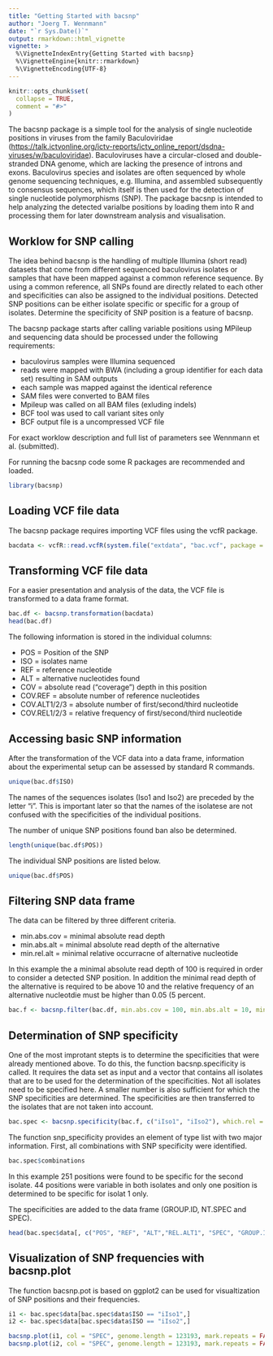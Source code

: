 ```yaml
---
title: "Getting Started with bacsnp"
author: "Joerg T. Wennmann"
date: "`r Sys.Date()`"
output: rmarkdown::html_vignette
vignette: >
  %\VignetteIndexEntry{Getting Started with bacsnp}
  %\VignetteEngine{knitr::rmarkdown}
  %\VignetteEncoding{UTF-8}
---
```


```r
knitr::opts_chunk$set(
  collapse = TRUE,
  comment = "#>"
)
```

The bacsnp package is a simple tool for the analysis of single nucleotide positions in viruses from the family Baculoviridae (<https://talk.ictvonline.org/ictv-reports/ictv_online_report/dsdna-viruses/w/baculoviridae>). Baculoviruses have a circular-closed and double-stranded DNA genome, which are lacking the presence of introns and exons. Baculovirus species and isolates are often sequenced by whole genome sequencing techniques, e.g. Illumina, and assembled subsequently to consensus sequences, which itself is then used for the detection of single nucleotide polymorphisms (SNP). The package bacsnp is intended to help analyzing the detected varialbe positions by loading them into R and processing them for later downstream analysis and visualisation.

## Worklow for SNP calling

The idea behind bacsnp is the handling of multiple Illumina (short read) datasets that come from different sequenced baculovirus isolates or samples that have been mapped against a common reference sequence. By using a common reference, all SNPs found are directly related to each other and specificities can also be assigned to the individual positions. Detected SNP positions can be either isolate specific or specific for a group of isolates. Determine the specificity of SNP position is a feature of bacsnp.

The bacsnp package starts after calling variable positions using MPileup and sequencing data should be processed under the following requirements:

-   baculovirus samples were Illumina sequenced\
-   reads were mapped with BWA (including a group identifier for each data set) resulting in SAM outputs\
-   each sample was mapped against the identical reference\
-   SAM files were converted to BAM files\
-   Mpileup was called on all BAM files (exluding indels)\
-   BCF tool was used to call variant sites only\
-   BCF output file is a uncompressed VCF file

For exact worklow description and full list of parameters see Wennmann et al. (submitted).

For running the bacsnp code some R packages are recommended and loaded.

```r
library(bacsnp)
```

## Loading VCF file data

The bacsnp package requires importing VCF files using the vcfR package.

```r
bacdata <- vcfR::read.vcfR(system.file("extdata", "bac.vcf", package = "bacsnp"))
```

## Transforming VCF file data

For a easier presentation and analysis of the data, the VCF file is transformed to a data frame format.

```r
bac.df <- bacsnp.transformation(bacdata)
head(bac.df)
```

The following information is stored in the individual columns:

-   POS = Position of the SNP\
-   ISO = isolates name\
-   REF = reference nucleotide\
-   ALT = alternative nucleotides found\
-   COV = absolute read ("coverage") depth in this position\
-   COV.REF = absolute number of reference nucleotides\
-   COV.ALT1/2/3 = absolute number of first/second/third nucleotide\
-   COV.REL1/2/3 = relative frequency of first/second/third nucleotide

## Accessing basic SNP information

After the transformation of the VCF data into a data frame, information about the experimental setup can be assessed by standard R commands.

```r
unique(bac.df$ISO)
```

The names of the sequences isolates (Iso1 and Iso2) are preceded by the letter "i". This is important later so that the names of the isolatese are not confused with the specificities of the individual positions.

The number of unique SNP positions found ban also be determined.

```r
length(unique(bac.df$POS))
```

The individual SNP positions are listed below.

```r
unique(bac.df$POS)
```

## Filtering SNP data frame

The data can be filtered by three different criteria.

-   min.abs.cov = minimal absolute read depth
-   min.abs.alt = minimal absolute read depth of the alternative
-   min.rel.alt = minimal relative occurracne of alternative nucleotide

In this example the a minimal absolute read depth of 100 is required in order to consider a detected SNP position. In addition the minimal read depth of the alternative is required to be above 10 and the relative frequency of an alternative nucleotdie must be higher than 0.05 (5 percent.

```r
bac.f <- bacsnp.filter(bac.df, min.abs.cov = 100, min.abs.alt = 10, min.rel.alt = 0.05)
```

## Determination of SNP specificity

One of the most improtant stepts is to determine the specificities that were already mentioned above. To do this, the function bacsnp.specificity is called. It requires the data set as input and a vector that contains all isolates that are to be used for the determination of the specificities. Not all isolates need to be specified here. A smaller number is also sufficient for which the SNP specificities are determined. The specificities are then transferred to the isolates that are not taken into account.

```r
bac.spec <- bacsnp.specificity(bac.f, c("iIso1", "iIso2"), which.rel = "REL.ALT1")
```

The function snp_specificity provides an element of type list with two major information. First, all combinations with SNP specificity were identified.

```r
bac.spec$combinations
```

In this example 251 positions were found to be specific for the second isolate. 44 positions were variable in both isolates and only one position is determined to be specific for isolat 1 only.

The specificities are added to the data frame (GROUP.ID, NT.SPEC and SPEC).

```r
head(bac.spec$data[, c("POS", "REF", "ALT","REL.ALT1", "SPEC", "GROUP.ID", "NT.SPEC")]) 
```

## Visualization of SNP frequencies with bacsnp.plot

The function bacsnp.pot is based on ggplot2 can be used for visualtization of SNP positions and their frequencies.

```r
i1 <- bac.spec$data[bac.spec$data$ISO == "iIso1",]
i2 <- bac.spec$data[bac.spec$data$ISO == "iIso2",]

bacsnp.plot(i1, col = "SPEC", genome.length = 123193, mark.repeats = FALSE)#, mark.lowGQ = 120, mark.lowQUAL = 400)
bacsnp.plot(i2, col = "SPEC", genome.length = 123193, mark.repeats = FALSE)#, mark.lowGQ = 120, mark.lowQUAL = 400)
```
